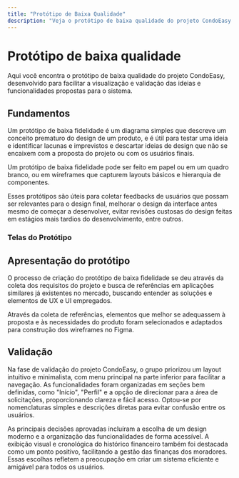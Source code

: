 ```yaml
---
title: "Protótipo de Baixa Qualidade"
description: "Veja o protótipo de baixa qualidade do projeto CondoEasy e entenda como ele foi desenvolvido e validado."
---
```



# Protótipo de baixa qualidade

Aqui você encontra o protótipo de baixa qualidade do projeto CondoEasy, desenvolvido para facilitar a visualização e validação das ideias e funcionalidades propostas para o sistema.

## Fundamentos

Um protótipo de baixa fidelidade é um diagrama simples que descreve um conceito prematuro do design de um produto, e é útil para testar uma ideia e identificar lacunas e imprevistos e descartar ideias de design que não se encaixem com a proposta do projeto ou com os usuários finais.

Um protótipo de baixa fidelidade pode ser feito em papel ou em um quadro branco, ou em wireframes que capturem layouts básicos e hierarquia de componentes.

Esses protótipos são úteis para coletar feedbacks de usuários que possam ser relevantes para o design final, melhorar o design da interface antes mesmo de começar a desenvolver, evitar revisões custosas do design feitas em estágios mais tardios do desenvolvimento, entre outros.

### Telas do Protótipo

<Lightbox src="/assets/prototipo-baixa-qualidade.png" alt="Telas do Protótipo de Baixa Qualidade" /> 

## Apresentação do protótipo

O processo de criação do protótipo de baixa fidelidade se deu através da coleta dos requisitos do projeto e busca de referências em aplicações similares já existentes no mercado, buscando entender as soluções e elementos de UX e UI empregados.

Através da coleta de referências, elementos que melhor se adequassem à proposta e às necessidades do produto foram selecionados e adaptados para construção dos wireframes no Figma.

## Validação

Na fase de validação do projeto CondoEasy, o grupo priorizou um layout intuitivo e minimalista, com menu principal na parte inferior para facilitar a navegação. As funcionalidades foram organizadas em seções bem definidas, como "Início", "Perfil" e a opção de direcionar para a área de solicitações, proporcionando clareza e fácil acesso. Optou-se por nomenclaturas simples e descrições diretas para evitar confusão entre os usuários.

As principais decisões aprovadas incluíram a escolha de um design moderno e a organização das funcionalidades de forma acessível. A exibição visual e cronológica do histórico financeiro também foi destacada como um ponto positivo, facilitando a gestão das finanças dos moradores. Essas escolhas refletem a preocupação em criar um sistema eficiente e amigável para todos os usuários.
